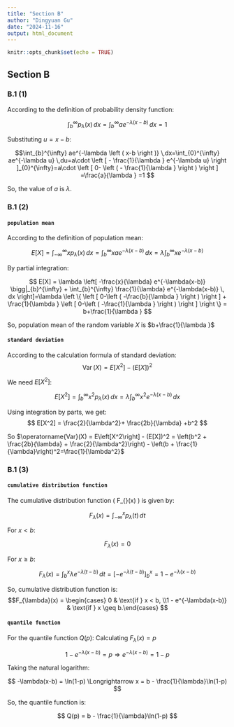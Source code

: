 ```yaml
---
title: "Section B"
author: "Dingyuan Gu"
date: "2024-11-16"
output: html_document
---
```


```r
knitr::opts_chunk$set(echo = TRUE)
```

## Section B

### B.1 (1)

According to the definition of probability density function:

$$
\int_{b}^{\infty} p_{\lambda } \left ( x \right ) \, dx=\int_{b}^{\infty} ae^{-\lambda \left ( x-b \right )} \,dx=1
$$

Substituting $u=x−b$: 

$$\int_{b}^{\infty} ae^{-\lambda \left ( x-b \right )} \,dx=\int_{0}^{\infty} ae^{-\lambda u} \,du=a\cdot \left [ - \frac{1}{\lambda } e^{-\lambda u} \right ]_{0}^{\infty}=a\cdot \left [ 0- \left ( - \frac{1}{\lambda }  \right )  \right ] =\frac{a}{\lambda } =1
$$

So, the value of $a$ is $\lambda$.

### B.1 (2)

#### `population mean`

According to the definition of population mean:

$$
E[X] = \int_{-\infty}^{\infty} x p_{\lambda}(x) \, dx = \int_{b}^{\infty} x a e^{-\lambda(x-b)} \, dx = \lambda\int_{b}^{\infty} xe^{-\lambda(x-b)}
$$

By partial integration:

$$
E[X] = \lambda \left[ -\frac{x}{\lambda} e^{-\lambda(x-b)} \bigg|_{b}^{\infty} + \int_{b}^{\infty} \frac{1}{\lambda} e^{-\lambda(x-b)} \, dx \right]=\lambda \left \{ \left [ 0-\left ( -\frac{b}{\lambda }  \right )  \right ] + \frac{1}{\lambda  } \left [ 0-\left ( -\frac{1}{\lambda }  \right )  \right ]   \right \} = b+\frac{1}{\lambda }
$$

So, population mean of the random variable $X$ is $b+\frac{1}{\lambda }$

####  `standard deviation`
According to the calculation formula of standard deviation: 
$$
\operatorname{Var}(X) = E[X^2] - (E[X])^2
$$

We need $E[X^2]$:

$$
E[X^2] = \int_{b}^{\infty} x^2 p_{\lambda}(x) \, dx = \lambda \int_{b}^{\infty} x^2 e^{-\lambda(x-b)} \, dx
$$

Using integration by parts, we get: 
$$
E[X^2] = \frac{2}{\lambda^2}+ \frac{2b}{\lambda} +b^2
$$

So $\operatorname{Var}(X) = E\left[X^2\right] - (E[X])^2 = \left(b^2 + \frac{2b}{\lambda} + \frac{2}{\lambda^2}\right) - \left(b + \frac{1}{\lambda}\right)^2=\frac{1}{\lambda^2}$

### B.1 (3)

#### `cumulative distribution function`

The cumulative distribution function \( F_{\lambda}(x) \) is given by:

$$ 
F_{\lambda}(x) = \int_{-\infty}^{x} p_{\lambda}(t) \, dt 
$$

For $x < b$:

$$
F_{\lambda}(x) = 0 
$$

For $x \geq b$:

$$
F_{\lambda}(x) = \int_{b}^{x} \lambda e^{-\lambda(t-b)} \, dt= \left[ -e^{-\lambda(t-b)} \right]_{b}^{x} = 1 - e^{-\lambda(x-b)}
$$

So, cumulative distribution function is: 
$$F_{\lambda}(x) = \begin{cases} 0 & \text{if } x < b, \\1 - e^{-\lambda(x-b)} & \text{if } x \geq b.\end{cases}
$$

#### `quantile function`

For the quantile function $Q(p)$: Calculating $F_{\lambda}(x) = p$

$$
1 - e^{-\lambda(x-b)} = p \Longrightarrow e^{-\lambda(x-b)} = 1 - p $$

Taking the natural logarithm:

$$
-\lambda(x-b) = \ln(1-p) \Longrightarrow x = b - \frac{1}{\lambda}\ln(1-p)
$$

So, the quantile function is:

$$ Q(p) = b - \frac{1}{\lambda}\ln(1-p)
$$

















